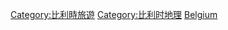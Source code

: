 {{Commonscat|Visitor attractions in Belgium}}

[[Category:比利時旅遊|Category:比利時旅遊]]
[[Category:比利时地理|Category:比利时地理]]
[[Category:歐洲各國旅遊景點|Belgium]]